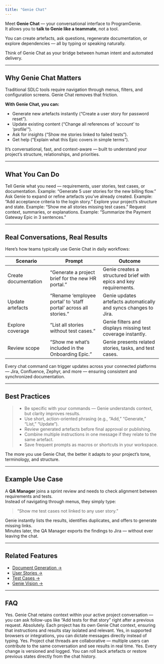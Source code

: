 ```yaml
---
title: "Genie Chat"
---
```

Meet **Genie Chat** — your conversational interface to ProgramGenie.  
It allows you to **talk to Genie like a teammate**, not a tool.

You can create artefacts, ask questions, regenerate documentation, or explore dependencies — all by typing or speaking naturally.

<Tip>Think of Genie Chat as your bridge between human intent and automated delivery.</Tip>

---

## Why Genie Chat Matters

Traditional SDLC tools require navigation through menus, filters, and configuration screens. Genie Chat removes that friction.

**With Genie Chat, you can:**
- Generate new artefacts instantly (“Create a user story for password reset”).  
- Update existing content (“Change all references of ‘account’ to ‘profile’”).  
- Ask for insights (“Show me stories linked to failed tests”).  
- Get help (“Explain what this Epic covers in simple terms”).  

It’s conversational, fast, and context-aware — built to understand your project’s structure, relationships, and priorities.

---

## What You Can Do

<Steps>
  <Step title="1. Generate Artefacts">
    Tell Genie what you need — requirements, user stories, test cases, or documentation.  
    Example: “Generate 5 user stories for the new billing flow.”
  </Step>
  <Step title="2. Modify or Extend">
    Ask Genie to expand or refine artefacts you’ve already created.  
    Example: “Add acceptance criteria to the login story.”
  </Step>
  <Step title="3. Query Project Data">
    Explore your project’s structure and state.  
    Example: “Show me all stories missing test cases.”
  </Step>
  <Step title="4. Summarize or Explain">
    Request context, summaries, or explanations.  
    Example: “Summarize the Payment Gateway Epic in 3 sentences.”
  </Step>
</Steps>

---

## Real Conversations, Real Results

Here’s how teams typically use Genie Chat in daily workflows:

| **Scenario** | **Prompt** | **Outcome** |
|---------------|-------------|-------------|
| Create documentation | “Generate a project brief for the new HR portal.” | Genie creates a structured brief with epics and key requirements. |
| Update artefacts | “Rename ‘employee portal’ to ‘staff portal’ across all stories.” | Genie updates artefacts automatically and syncs changes to Jira. |
| Explore coverage | “List all stories without test cases.” | Genie filters and displays missing test coverage instantly. |
| Review scope | “Show me what’s included in the Onboarding Epic.” | Genie presents related stories, tasks, and test cases. |

<Note>Every chat command can trigger updates across your connected platforms — Jira, Confluence, Zephyr, and more — ensuring consistent and synchronized documentation.</Note>

---

## Best Practices

> - Be specific with your commands — Genie understands context, but clarity improves results.  
> - Use short, action-oriented phrasing (e.g., “Add,” “Generate,” “List,” “Update”).  
> - Review generated artefacts before final approval or publishing.  
> - Combine multiple instructions in one message if they relate to the same artefact.  
> - Save frequent prompts as macros or shortcuts in your workspace.

<Tip>The more you use Genie Chat, the better it adapts to your project’s tone, terminology, and structure.</Tip>

---

## Example Use Case

A **QA Manager** joins a sprint review and needs to check alignment between requirements and tests.  
Instead of navigating through menus, they simply type:  
> “Show me test cases not linked to any user story.”  

Genie instantly lists the results, identifies duplicates, and offers to generate missing links.  
Minutes later, the QA Manager exports the findings to Jira — without ever leaving the chat.

---

## Related Features

- [Document Generation →](/features/documentgeneration)  
- [User Stories →](/features/userstories)  
- [Test Cases →](/features/testcases)  
- [Genie Vision →](/features/genievision)

---

## FAQ

<AccordionGroup>

  <Accordion title="Can Genie Chat understand follow-up questions?">
    Yes. Genie Chat retains context within your active project conversation — you can ask follow-ups like “Add tests for that story” right after a previous request.
  </Accordion>

  <Accordion title="Can I use Genie Chat in multiple projects?">
    Absolutely. Each project has its own Genie Chat context, ensuring that instructions and results stay isolated and relevant.
  </Accordion>

  <Accordion title="Does Genie Chat support voice commands?">
    Yes, in supported browsers or integrations, you can dictate messages directly instead of typing.
  </Accordion>

  <Accordion title="Can multiple team members use the same chat?">
    Yes. Project chat threads are collaborative — multiple users can contribute to the same conversation and see results in real time.
  </Accordion>

  <Accordion title="Can I undo or revert a change Genie made through chat?">
    Yes. Every change is versioned and logged. You can roll back artefacts or restore previous states directly from the chat history.
  </Accordion>

</AccordionGroup>
